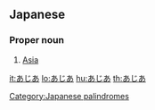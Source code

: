 ==Japanese==

===Proper noun===
{{ja-pos|proper noun}}

# {{ja-def|アジア}} [[Asia]]

[[Category:Japanese palindromes]]

[[it:あじあ]]
[[lo:あじあ]]
[[hu:あじあ]]
[[th:あじあ]]